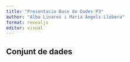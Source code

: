 ```yaml
---
title: "Presentacio Base de Dades P3"
author: "Alba Linares i Maria Àngels Llobera"
format: revealjs
editor: visual
---
```


## Conjunt de dades